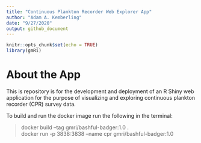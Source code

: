 ```yaml
---
title: "Continuous Plankton Recorder Web Explorer App"
author: "Adam A. Kemberling"
date: "9/27/2020"
output: github_document
---
```



```r
knitr::opts_chunk$set(echo = TRUE)
library(gmRi)
```

# About the App

This is repository is for the development and deployment of an R Shiny web application for the purpose of visualizing and exploring continuous plankton recorder (CPR) survey data.

To build and run the docker image run the following in the terminal:

 > docker build --tag gmri/bashful-badger:1.0 .   
 > docker run -p 3838:3838 --name cpr gmri/bashful-badger:1.0   







